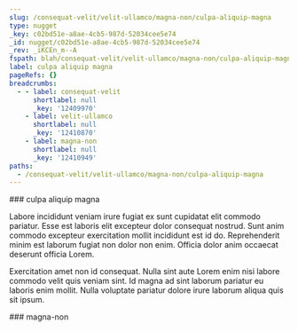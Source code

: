 ```yaml
---
slug: /consequat-velit/velit-ullamco/magna-non/culpa-aliquip-magna
type: nugget
_key: c02bd51e-a8ae-4cb5-987d-52034cee5e74
_id: nugget/c02bd51e-a8ae-4cb5-987d-52034cee5e74
_rev: _iKCEn_m--A
fspath: blah/consequat-velit/velit-ullamco/magna-non/culpa-aliquip-magna.md
label: culpa aliquip magna
pageRefs: {}
breadcrumbs:
  - - label: consequat-velit
      shortlabel: null
      _key: '12409970'
    - label: velit-ullamco
      shortlabel: null
      _key: '12410870'
    - label: magna-non
      shortlabel: null
      _key: '12410949'
paths:
  - /consequat-velit/velit-ullamco/magna-non/culpa-aliquip-magna
---
```


<NuggetArea>
<Nugget slug="/consequat-velit/velit-ullamco/magna-non/culpa-aliquip-magna" type="nugget" _key="c02bd51e-a8ae-4cb5-987d-52034cee5e74" _id="nugget/c02bd51e-a8ae-4cb5-987d-52034cee5e74" _rev="_iKCEn_m--A" fspath="blah/consequat-velit/velit-ullamco/magna-non/culpa-aliquip-magna.md" label="culpa aliquip magna" paths="/consequat-velit/velit-ullamco/magna-non/culpa-aliquip-magna">
<NuggetBody>
### culpa aliquip magna

Labore incididunt veniam irure fugiat ex sunt cupidatat elit commodo pariatur. Esse est laboris elit excepteur dolor consequat nostrud. Sunt anim commodo excepteur exercitation mollit incididunt est id do. Reprehenderit minim est laborum fugiat non dolor non enim. Officia dolor anim occaecat deserunt officia Lorem.

Exercitation amet non id consequat. Nulla sint aute Lorem enim nisi labore commodo velit quis veniam sint. Id magna ad sint laborum pariatur eu laboris enim mollit. Nulla voluptate pariatur dolore irure laborum aliqua quis sit ipsum.

</NuggetBody>
<Breadcrumbs>
<Crumbs>
<Crumb _key="12409970" label="consequat-velit" /><Crumb _key="12410870" label="velit-ullamco" /><Crumb _key="12410949" label="magna-non" />
</Crumbs>
</Breadcrumbs>
</Nugget>

<NuggetsInbound>
</NuggetsInbound>
<NuggetsOutbound>
</NuggetsOutbound>
</NuggetArea>
<PassagesInbound>
<Passage direction="inbound" type="passage" _key="12410949" _id="passage/12410949" _rev="_iKCEn_m--_" label="magna-non" passage="magna-non" fspath="blah/consequat-velit/velit-ullamco/magna-non" paths="/consequat-velit/velit-ullamco/magna-non" slug="/consequat-velit/velit-ullamco/magna-non">
<NuggetBody>
### magna-non

</NuggetBody>
<Breadcrumbs>
<Crumbs>
<Crumb _key="12409970" label="consequat-velit" /><Crumb _key="12410870" label="velit-ullamco" />
</Crumbs>
</Breadcrumbs>
</Passage>

</PassagesInbound>
<PassagesOutbound>
</PassagesOutbound>
